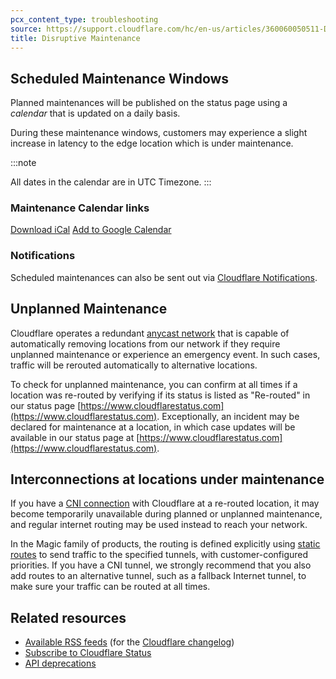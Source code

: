 ```yaml
---
pcx_content_type: troubleshooting
source: https://support.cloudflare.com/hc/en-us/articles/360060050511-Disruptive-Maintenance-Windows
title: Disruptive Maintenance
---
```



## Scheduled Maintenance Windows

Planned maintenances will be published on the status page using a _calendar_ that is updated on a daily basis.

During these maintenance windows, customers may experience a slight increase in latency to the edge location which is under maintenance.

:::note

All dates in the calendar are in UTC Timezone.
:::

### Maintenance Calendar links

[Download iCal](https://calendar.google.com/calendar/ical/c_83vui762nfm498l9a0ciojbju0%40group.calendar.google.com/public/basic.ics "Download iCal")
[Add to Google Calendar](https://calendar.google.com/calendar/u/0?cid=Y184M3Z1aTc2Mm5mbTQ5OGw5YTBjaW9qYmp1MEBncm91cC5jYWxlbmRhci5nb29nbGUuY29t "Add to Google Calendar")

### Notifications

Scheduled maintenances can also be sent out via [Cloudflare Notifications](/notifications/).

<AvailableNotifications
	product="Cloudflare Status"
	notificationFilter="Maintenance Notification"
/>

<Render file="get-started" product="notifications" />

## Unplanned Maintenance

Cloudflare operates a redundant [anycast network](https://www.cloudflare.com/en-gb/learning/cdn/glossary/anycast-network/) that is capable of automatically removing locations from our network if they require unplanned maintenance or experience an emergency event. In such cases, traffic will be rerouted automatically to alternative locations.

To check for unplanned maintenance, you can confirm at all times if a location was re-routed by verifying if its status is listed as "Re-routed" in our status page [https://www.cloudflarestatus.com](https://www.cloudflarestatus.com). Exceptionally, an incident may be declared for maintenance at a location, in which case updates will be available in our status page at [https://www.cloudflarestatus.com](https://www.cloudflarestatus.com).

## Interconnections at locations under maintenance

If you have a [CNI connection](/network-interconnect/) with Cloudflare at a re-routed location, it may become temporarily unavailable during planned or unplanned maintenance, and regular internet routing may be used instead to reach your network.

In the Magic family of products, the routing is defined explicitly using [static routes](/magic-wan/configuration/manually/how-to/configure-static-routes/) to send traffic to the specified tunnels, with customer-configured priorities. If you have a CNI tunnel, we strongly recommend that you also add routes to an alternative tunnel, such as a fallback Internet tunnel, to make sure your traffic can be routed at all times.

## Related resources

- [Available RSS feeds](/fundamentals/new-features/available-rss-feeds/) (for the [Cloudflare changelog](/changelog/))
- [Subscribe to Cloudflare Status](/support/about-cloudflare/cloudflare-status/)
- [API deprecations](/fundamentals/api/reference/deprecations/)
